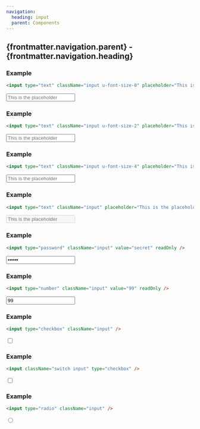 ```yaml
---
navigation:
  heading: input
  parent: Components
---
```


## {frontmatter.navigation.parent} - {frontmatter.navigation.heading}
### Example
```html
<input type="text" className="input u-font-size-0" placeholder="This is the placeholder" />
```
<input type="text" className="input u-font-size-0" placeholder="This is the placeholder" />

### Example
```html
<input type="text" className="input u-font-size-2" placeholder="This is the placeholder" />
```
<input type="text" className="input u-font-size-2" placeholder="This is the placeholder" />

### Example
```html
<input type="text" className="input u-font-size-4" placeholder="This is the placeholder" />
```
<input type="text" className="input u-font-size-4" placeholder="This is the placeholder" />

### Example
```html
<input type="text" className="input" placeholder="This is the placeholder" disabled />
```
<input type="text" className="input" placeholder="This is the placeholder" disabled />

### Example
```html
<input type="password" className="input" value="secret" readOnly />
```
<input type="password" className="input" value="secret" readOnly />

### Example
```html
<input type="number" className="input" value="99" readOnly />
```
<input type="number" className="input" value="99" readOnly />

### Example
```html
<input type="checkbox" className="input" />
```
<input type="checkbox" className="input" />

### Example
```html
<input className="switch input" type="checkbox" />
```
<input className="switch input" type="checkbox" />

### Example
```html
<input type="radio" className="input" />
```
<input type="radio" className="input" />
